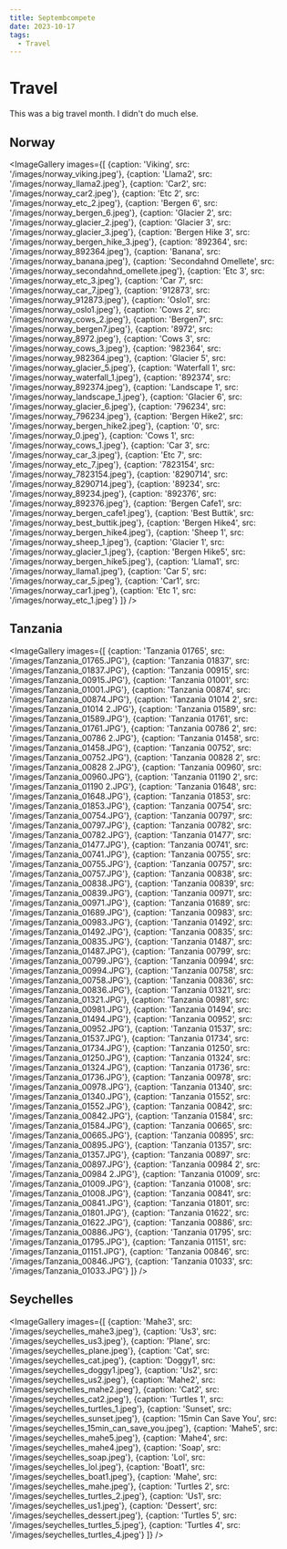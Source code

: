 ```yaml
---
title: Septembcompete
date: 2023-10-17
tags:
  - Travel
---
```



# Travel
This was a big travel month. I didn't do much else.

## Norway

<ImageGallery
  images={[
    {caption: 'Viking', src: '/images/norway_viking.jpeg'},
    {caption: 'Llama2', src: '/images/norway_llama2.jpeg'},
    {caption: 'Car2', src: '/images/norway_car2.jpeg'},
    {caption: 'Etc 2', src: '/images/norway_etc_2.jpeg'},
    {caption: 'Bergen 6', src: '/images/norway_bergen_6.jpeg'},
    {caption: 'Glacier 2', src: '/images/norway_glacier_2.jpeg'},
    {caption: 'Glacier 3', src: '/images/norway_glacier_3.jpeg'},
    {caption: 'Bergen Hike 3', src: '/images/norway_bergen_hike_3.jpeg'},
    {caption: '892364', src: '/images/norway_892364.jpeg'},
    {caption: 'Banana', src: '/images/norway_banana.jpeg'},
    {caption: 'Secondahnd Omellete', src: '/images/norway_secondahnd_omellete.jpeg'},
    {caption: 'Etc 3', src: '/images/norway_etc_3.jpeg'},
    {caption: 'Car 7', src: '/images/norway_car_7.jpeg'},
    {caption: '912873', src: '/images/norway_912873.jpeg'},
    {caption: 'Oslo1', src: '/images/norway_oslo1.jpeg'},
    {caption: 'Cows 2', src: '/images/norway_cows_2.jpeg'},
    {caption: 'Bergen7', src: '/images/norway_bergen7.jpeg'},
    {caption: '8972', src: '/images/norway_8972.jpeg'},
    {caption: 'Cows 3', src: '/images/norway_cows_3.jpeg'},
    {caption: '982364', src: '/images/norway_982364.jpeg'},
    {caption: 'Glacier 5', src: '/images/norway_glacier_5.jpeg'},
    {caption: 'Waterfall 1', src: '/images/norway_waterfall_1.jpeg'},
    {caption: '892374', src: '/images/norway_892374.jpeg'},
    {caption: 'Landscape 1', src: '/images/norway_landscape_1.jpeg'},
    {caption: 'Glacier 6', src: '/images/norway_glacier_6.jpeg'},
    {caption: '796234', src: '/images/norway_796234.jpeg'},
    {caption: 'Bergen Hike2', src: '/images/norway_bergen_hike2.jpeg'},
    {caption: '0', src: '/images/norway_0.jpeg'},
    {caption: 'Cows 1', src: '/images/norway_cows_1.jpeg'},
    {caption: 'Car 3', src: '/images/norway_car_3.jpeg'},
    {caption: 'Etc 7', src: '/images/norway_etc_7.jpeg'},
    {caption: '7823154', src: '/images/norway_7823154.jpeg'},
    {caption: '8290714', src: '/images/norway_8290714.jpeg'},
    {caption: '89234', src: '/images/norway_89234.jpeg'},
    {caption: '892376', src: '/images/norway_892376.jpeg'},
    {caption: 'Bergen Cafe1', src: '/images/norway_bergen_cafe1.jpeg'},
    {caption: 'Best Buttik', src: '/images/norway_best_buttik.jpeg'},
    {caption: 'Bergen Hike4', src: '/images/norway_bergen_hike4.jpeg'},
    {caption: 'Sheep 1', src: '/images/norway_sheep_1.jpeg'},
    {caption: 'Glacier 1', src: '/images/norway_glacier_1.jpeg'},
    {caption: 'Bergen Hike5', src: '/images/norway_bergen_hike5.jpeg'},
    {caption: 'Llama1', src: '/images/norway_llama1.jpeg'},
    {caption: 'Car 5', src: '/images/norway_car_5.jpeg'},
    {caption: 'Car1', src: '/images/norway_car1.jpeg'},
    {caption: 'Etc 1', src: '/images/norway_etc_1.jpeg'}
    ]}
/>

## Tanzania
<ImageGallery
  images={[
    {caption: 'Tanzania 01765', src: '/images/Tanzania_01765.JPG'},
    {caption: 'Tanzania 01837', src: '/images/Tanzania_01837.JPG'},
    {caption: 'Tanzania 00915', src: '/images/Tanzania_00915.JPG'},
    {caption: 'Tanzania 01001', src: '/images/Tanzania_01001.JPG'},
    {caption: 'Tanzania 00874', src: '/images/Tanzania_00874.JPG'},
    {caption: 'Tanzania 01014 2', src: '/images/Tanzania_01014 2.JPG'},
    {caption: 'Tanzania 01589', src: '/images/Tanzania_01589.JPG'},
    {caption: 'Tanzania 01761', src: '/images/Tanzania_01761.JPG'},
    {caption: 'Tanzania 00786 2', src: '/images/Tanzania_00786 2.JPG'},
    {caption: 'Tanzania 01458', src: '/images/Tanzania_01458.JPG'},
    {caption: 'Tanzania 00752', src: '/images/Tanzania_00752.JPG'},
    {caption: 'Tanzania 00828 2', src: '/images/Tanzania_00828 2.JPG'},
    {caption: 'Tanzania 00960', src: '/images/Tanzania_00960.JPG'},
    {caption: 'Tanzania 01190 2', src: '/images/Tanzania_01190 2.JPG'},
    {caption: 'Tanzania 01648', src: '/images/Tanzania_01648.JPG'},
    {caption: 'Tanzania 01853', src: '/images/Tanzania_01853.JPG'},
    {caption: 'Tanzania 00754', src: '/images/Tanzania_00754.JPG'},
    {caption: 'Tanzania 00797', src: '/images/Tanzania_00797.JPG'},
    {caption: 'Tanzania 00782', src: '/images/Tanzania_00782.JPG'},
    {caption: 'Tanzania 01477', src: '/images/Tanzania_01477.JPG'},
    {caption: 'Tanzania 00741', src: '/images/Tanzania_00741.JPG'},
    {caption: 'Tanzania 00755', src: '/images/Tanzania_00755.JPG'},
    {caption: 'Tanzania 00757', src: '/images/Tanzania_00757.JPG'},
    {caption: 'Tanzania 00838', src: '/images/Tanzania_00838.JPG'},
    {caption: 'Tanzania 00839', src: '/images/Tanzania_00839.JPG'},
    {caption: 'Tanzania 00971', src: '/images/Tanzania_00971.JPG'},
    {caption: 'Tanzania 01689', src: '/images/Tanzania_01689.JPG'},
    {caption: 'Tanzania 00983', src: '/images/Tanzania_00983.JPG'},
    {caption: 'Tanzania 01492', src: '/images/Tanzania_01492.JPG'},
    {caption: 'Tanzania 00835', src: '/images/Tanzania_00835.JPG'},
    {caption: 'Tanzania 01487', src: '/images/Tanzania_01487.JPG'},
    {caption: 'Tanzania 00799', src: '/images/Tanzania_00799.JPG'},
    {caption: 'Tanzania 00994', src: '/images/Tanzania_00994.JPG'},
    {caption: 'Tanzania 00758', src: '/images/Tanzania_00758.JPG'},
    {caption: 'Tanzania 00836', src: '/images/Tanzania_00836.JPG'},
    {caption: 'Tanzania 01321', src: '/images/Tanzania_01321.JPG'},
    {caption: 'Tanzania 00981', src: '/images/Tanzania_00981.JPG'},
    {caption: 'Tanzania 01494', src: '/images/Tanzania_01494.JPG'},
    {caption: 'Tanzania 00952', src: '/images/Tanzania_00952.JPG'},
    {caption: 'Tanzania 01537', src: '/images/Tanzania_01537.JPG'},
    {caption: 'Tanzania 01734', src: '/images/Tanzania_01734.JPG'},
    {caption: 'Tanzania 01250', src: '/images/Tanzania_01250.JPG'},
    {caption: 'Tanzania 01324', src: '/images/Tanzania_01324.JPG'},
    {caption: 'Tanzania 01736', src: '/images/Tanzania_01736.JPG'},
    {caption: 'Tanzania 00978', src: '/images/Tanzania_00978.JPG'},
    {caption: 'Tanzania 01340', src: '/images/Tanzania_01340.JPG'},
    {caption: 'Tanzania 01552', src: '/images/Tanzania_01552.JPG'},
    {caption: 'Tanzania 00842', src: '/images/Tanzania_00842.JPG'},
    {caption: 'Tanzania 01584', src: '/images/Tanzania_01584.JPG'},
    {caption: 'Tanzania 00665', src: '/images/Tanzania_00665.JPG'},
    {caption: 'Tanzania 00895', src: '/images/Tanzania_00895.JPG'},
    {caption: 'Tanzania 01357', src: '/images/Tanzania_01357.JPG'},
    {caption: 'Tanzania 00897', src: '/images/Tanzania_00897.JPG'},
    {caption: 'Tanzania 00984 2', src: '/images/Tanzania_00984 2.JPG'},
    {caption: 'Tanzania 01009', src: '/images/Tanzania_01009.JPG'},
    {caption: 'Tanzania 01008', src: '/images/Tanzania_01008.JPG'},
    {caption: 'Tanzania 00841', src: '/images/Tanzania_00841.JPG'},
    {caption: 'Tanzania 01801', src: '/images/Tanzania_01801.JPG'},
    {caption: 'Tanzania 01622', src: '/images/Tanzania_01622.JPG'},
    {caption: 'Tanzania 00886', src: '/images/Tanzania_00886.JPG'},
    {caption: 'Tanzania 01795', src: '/images/Tanzania_01795.JPG'},
    {caption: 'Tanzania 01151', src: '/images/Tanzania_01151.JPG'},
    {caption: 'Tanzania 00846', src: '/images/Tanzania_00846.JPG'},
    {caption: 'Tanzania 01033', src: '/images/Tanzania_01033.JPG'}
  ]}
/>

## Seychelles
<ImageGallery
  images={[
    {caption: 'Mahe3', src: '/images/seychelles_mahe3.jpeg'},
    {caption: 'Us3', src: '/images/seychelles_us3.jpeg'},
    {caption: 'Plane', src: '/images/seychelles_plane.jpeg'},
    {caption: 'Cat', src: '/images/seychelles_cat.jpeg'},
    {caption: 'Doggy1', src: '/images/seychelles_doggy1.jpeg'},
    {caption: 'Us2', src: '/images/seychelles_us2.jpeg'},
    {caption: 'Mahe2', src: '/images/seychelles_mahe2.jpeg'},
    {caption: 'Cat2', src: '/images/seychelles_cat2.jpeg'},
    {caption: 'Turtles 1', src: '/images/seychelles_turtles_1.jpeg'},
    {caption: 'Sunset', src: '/images/seychelles_sunset.jpeg'},
    {caption: '15min Can Save You', src: '/images/seychelles_15min_can_save_you.jpeg'},
    {caption: 'Mahe5', src: '/images/seychelles_mahe5.jpeg'},
    {caption: 'Mahe4', src: '/images/seychelles_mahe4.jpeg'},
    {caption: 'Soap', src: '/images/seychelles_soap.jpeg'},
    {caption: 'Lol', src: '/images/seychelles_lol.jpeg'},
    {caption: 'Boat1', src: '/images/seychelles_boat1.jpeg'},
    {caption: 'Mahe', src: '/images/seychelles_mahe.jpeg'},
    {caption: 'Turtles 2', src: '/images/seychelles_turtles_2.jpeg'},
    {caption: 'Us1', src: '/images/seychelles_us1.jpeg'},
    {caption: 'Dessert', src: '/images/seychelles_dessert.jpeg'},
    {caption: 'Turtles 5', src: '/images/seychelles_turtles_5.jpeg'},
    {caption: 'Turtles 4', src: '/images/seychelles_turtles_4.jpeg'}
  ]}
/>